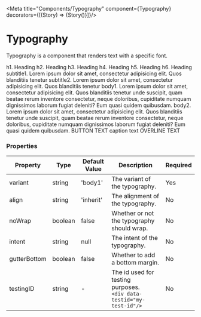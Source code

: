 
<Meta title="Components/Typography" component={Typography}  decorators={[(Story) => <ApplicationProvider>{Story()}</ApplicationProvider>]}/>

# Typography

Typography is a component that renders text with a specific font.

<Canvas>
  <div style={{ maxWidth: 700 }}>
    <Typography variant="h1">h1. Heading</Typography>
    <Typography variant="h2">h2. Heading</Typography>
    <Typography variant="h3">h3. Heading</Typography>
    <Typography variant="h4">h4. Heading</Typography>
    <Typography variant="h5">h5. Heading</Typography>
    <Typography variant="h6">h6. Heading</Typography>
    <Typography variant="subtitle1">subtitle1. Lorem ipsum dolor sit amet, consectetur adipisicing elit. Quos blanditiis tenetur</Typography>
    <Typography variant="subtitle2">subtitle2. Lorem ipsum dolor sit amet, consectetur adipisicing elit. Quos blanditiis tenetur</Typography>
    <Typography variant="body1">
      body1. Lorem ipsum dolor sit amet, consectetur adipisicing elit. Quos blanditiis tenetur unde suscipit,
      quam beatae rerum inventore consectetur, neque doloribus, cupiditate numquam dignissimos laborum fugiat deleniti? Eum quasi quidem quibusdam.
    </Typography>
    <Typography variant="body2">
      body2. Lorem ipsum dolor sit amet, consectetur adipisicing elit.
      Quos blanditiis tenetur unde suscipit, quam beatae rerum inventore consectetur, neque doloribus,
      cupiditate numquam dignissimos laborum fugiat deleniti? Eum quasi quidem quibusdam.
    </Typography>
    <Typography variant="button">BUTTON TEXT</Typography>
    <Typography variant="caption">caption text</Typography>
    <Typography variant="overline">OVERLINE TEXT</Typography>
  </div>
</Canvas>

### Properties

|Property|Type|Default Value|Description|Required|
|---|---|---|---|---|
|variant|string|'body1'|The variant of the typography.|Yes|
|align|string|'inherit'|The alignment of the typography.|No|
|noWrap|boolean|false|Whether or not the typography should wrap.|No|
|intent|string|null|The intent of the typography.|No|
|gutterBottom|boolean|false | Whether to add a bottom margin.|No|
|testingID| string | - | The id used for testing purposes.<br/>`<div data-testid="my-test-id"/>` |No|
